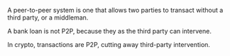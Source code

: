 A peer-to-peer system is one that allows two parties to transact without a third party, or a middleman.

A bank loan is not P2P, because they as the third party can intervene.

In crypto, transactions are P2P, cutting away third-party intervention.

